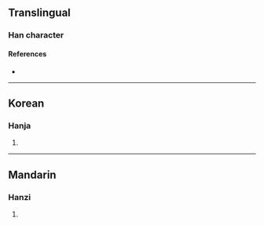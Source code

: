 {{also|璡}}
{{character info}}
==Translingual==

===Han character===
{{Han char|rn=96|rad=玉|as=07|sn=11|four=|canj=MGYTT|ids=⿰𤣩进}}

====References====
* {{Han ref|kx=0736.081|hdz=21114.130|uh=740E|ud=29710}}

----

==Korean==

===Hanja===
{{ko-hanja|hangeul=진|eumhun=|rv=jin|mr=chin|y=cin}}

# {{rfdef|ko|sort=玉07}}

----

==Mandarin==

===Hanzi===
{{cmn-hanzi|pin=[[jīn]] ([[jin1]]), [[jìn]] ([[jin4]])|wg=chin<sup>1</sup>, chin<sup>4</sup>}}

# {{rfdef|cmn|sort=玉07}}